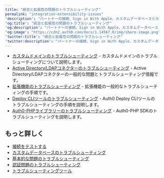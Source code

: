 ---
title: "統合と拡張性の問題のトラブルシューティング"
permalink: "integration-extensibility-issues"
'description': "パートナーの接続、Sign in With Apple、カスタムデータベースとカスタムドメイン、Deploy CLI、拡張機能など、統合と拡張性に関する問題のトラブルシューティングの手順を参照できるリソースを紹介します。"
'og:title': "統合と拡張性の問題のトラブルシューティング"
'og:description': "パートナーの接続、Sign in With Apple、カスタムデータベースとカスタムドメイン、Deploy CLI、拡張機能など、統合と拡張性に関する問題のトラブルシューティングの手順を参照できるリソースを紹介します。"
'og:image': "https://cdn2.auth0.com/docs/1.14567.0/img/share-image.png"
'twitter:title': "統合と拡張性の問題のトラブルシューティング"
'twitter:description': "パートナーの接続、Sign in With Apple、カスタムデータベースとカスタムドメイン、Deploy CLI、拡張機能など、統合と拡張性に関する問題のトラブルシューティングの手順を参照できるリソースを紹介します。"
---

* [カスタムドメインのトラブルシューティング](/docs/ja-jp/troubleshoot/integration-extensibility-issues/troubleshoot-custom-domains) - カスタムドメインのトラブルシューティングについて説明します。
* [Active Directory/LDAPコネクターのトラブルシューティング](/docs/ja-jp/troubleshoot/integration-extensibility-issues/troubleshoot-ad-ldap-connector) - Active Directory/LDAPコネクターの一般的な問題とトラブルシューティング情報です。
* [拡張機能のトラブルシューティング](/docs/ja-jp/troubleshoot/integration-extensibility-issues/troubleshoot-extensions) - 拡張機能の一般的なトラブルシューティングの手順です。
* [Deploy CLIツールのトラブルシューティング](/docs/ja-jp/troubleshoot/integration-extensibility-issues/troubleshoot-the-deploy-cli-tool) - Auth0 Deploy CLIツールのトラブルシューティングの手順を説明します。
* [Auth0-PHPライブラリーのトラブルシューティング](/docs/ja-jp/libraries/auth0-php/troubleshoot-auth0-php-library) - Auth0-PHP SDKのトラブルシューティングを説明します。

## もっと詳しく

* [接続をテストする](/docs/ja-jp/authenticate/identity-providers/test-connections)
* [カスタムデータベースのトラブルシューティング](/docs/ja-jp/authenticate/database-connections/custom-db/error-handling)
* [基本的な問題のトラブルシューティング](/docs/ja-jp/troubleshoot/basic-issues)
* [認証問題のトラブルシューティング](/docs/ja-jp/troubleshoot/authentication-issues)
* [トラブルシューティングツール](/docs/ja-jp/troubleshoot/troubleshooting-tools)